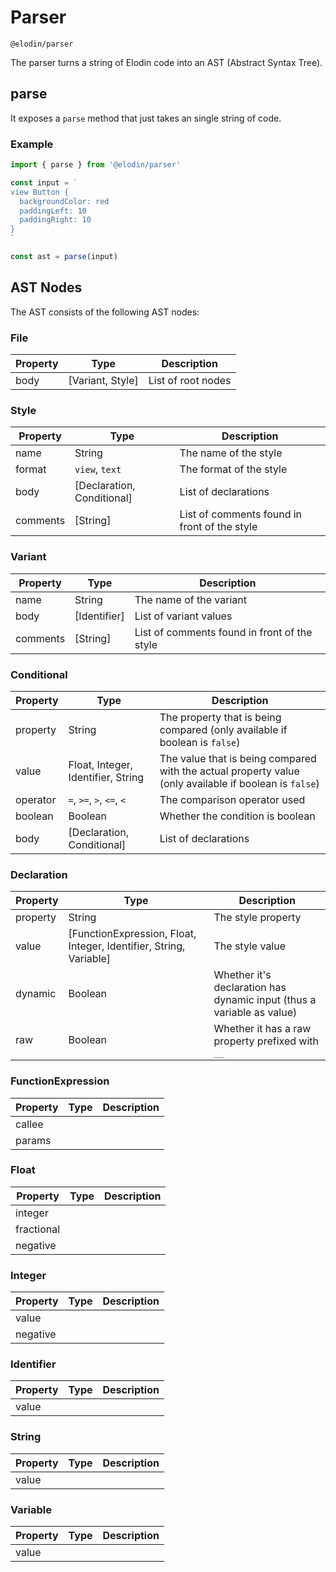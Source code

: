 

# Parser

`@elodin/parser`

The parser turns a string of Elodin code into an AST (Abstract Syntax Tree).

## parse

It exposes a `parse` method that just takes an single string of code.

### Example

```javascript
import { parse } from '@elodin/parser'

const input = `
view Button {
  backgroundColor: red
  paddingLeft: 10
  paddingRight: 10
}
`

const ast = parse(input)
```

## AST Nodes

The AST consists of the following AST nodes:

### File

| Property | Type             | Description        |
| -------- | ---------------- | ------------------ |
| body     | [Variant, Style] | List of root nodes |

### Style

| Property | Type                       | Description                                  |
| -------- | -------------------------- | -------------------------------------------- |
| name     | String                     | The name of the style                        |
| format   | `view`, `text`             | The format of the style                      |
| body     | [Declaration, Conditional] | List of declarations                         |
| comments | [String]                   | List of comments found in front of the style |

### Variant

| Property | Type         | Description                                  |
| -------- | ------------ | -------------------------------------------- |
| name     | String       | The name of the variant                      |
| body     | [Identifier] | List of variant values                       |
| comments | [String]     | List of comments found in front of the style |

### Conditional

| Property | Type                               | Description                                                                                            |
| -------- | ---------------------------------- | ------------------------------------------------------------------------------------------------------ |
| property | String                             | The property that is being compared (only available if boolean is `false`)                             |
| value    | Float, Integer, Identifier, String | The value that is being compared with the actual property value (only available if boolean is `false`) |
| operator | `=`, `>=`, `>`, `<=`, `<`          | The comparison operator used                                                                           |
| boolean  | Boolean                            | Whether the condition is boolean                                                                       |
| body     | [Declaration, Conditional]         | List of declarations                                                                                   |

### Declaration

| Property | Type                                                               | Description                                                           |
| -------- | ------------------------------------------------------------------ | --------------------------------------------------------------------- |
| property | String                                                             | The style property                                                    |
| value    | [FunctionExpression, Float, Integer, Identifier, String, Variable] | The style value                                                       |
| dynamic  | Boolean                                                            | Whether it's declaration has dynamic input (thus a variable as value) |
| raw      | Boolean                                                            | Whether it has a raw property prefixed with `__`                      |

### FunctionExpression

| Property | Type | Description |
| -------- | ---- | ----------- |
| callee   |      |             |
| params   |      |             |

### Float

| Property   | Type | Description |
| ---------- | ---- | ----------- |
| integer    |      |             |
| fractional |      |             |
| negative   |      |             |

### Integer

| Property | Type | Description |
| -------- | ---- | ----------- |
| value    |      |             |
| negative |      |             |

### Identifier

| Property | Type | Description |
| -------- | ---- | ----------- |
| value    |      |             |

### String

| Property | Type | Description |
| -------- | ---- | ----------- |
| value    |      |             |

### Variable

| Property | Type | Description |
| -------- | ---- | ----------- |
| value    |      |             |
